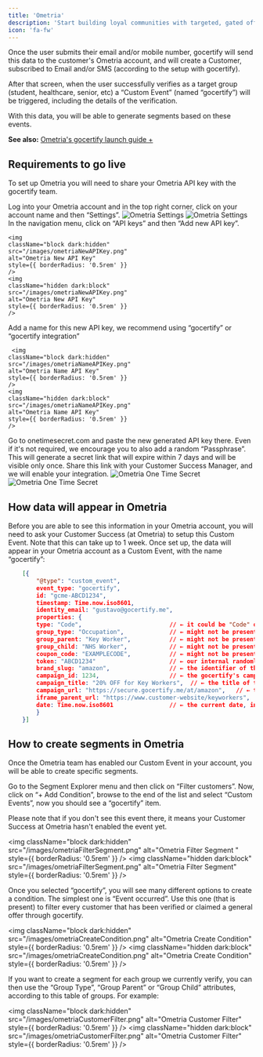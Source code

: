 ```yaml
---
title: 'Ometria'
description: 'Start building loyal communities with targeted, gated offers.'
icon: 'fa-fw'
---
```


Once the user submits their email and/or mobile number, gocertify will send this data to the customer's Ometria account, and will create a Customer, subscribed to Email and/or SMS (according to the setup with gocertify). 

After that screen, when the user successfully verifies as a target group (student, healthcare, senior, etc) a “Custom Event” (named “gocertify”) will be triggered, including the details of the verification.

With this data, you will be able to generate segments based on these events.

**See also:** [Ometria's gocertify launch guide +](https://support.ometria.com/hc/en-gb/articles/15582974493853-Setting-up-a-gocertify-integration)

## Requirements to go live
To set up Ometria you will need to share your Ometria API key with the gocertify team.


<Accordion title="Show step by step tutorial">
<Steps>
<Step title="Access project settings">
   Log into your Ometria account and in the top right corner, click on your account name and then “Settings”.
   <img
    className="block dark:hidden"
    src="/images/ometriaSettings.png"
    alt="Ometria Settings"
    style={{ borderRadius: '0.5rem' }}
    />
    <img
    className="hidden dark:block"
    src="/images/ometriaSettings.png"
    alt="Ometria Settings"
    style={{ borderRadius: '0.5rem' }}
    />

</Step>

<Step title="Add new API key">
    In the navigation menu, click on “API keys” and then “Add new API key”.

    <img
    className="block dark:hidden"
    src="/images/ometriaNewAPIKey.png"
    alt="Ometria New API Key"
    style={{ borderRadius: '0.5rem' }}
    />
    <img
    className="hidden dark:block"
    src="/images/ometriaNewAPIKey.png"
    alt="Ometria New API Key"
    style={{ borderRadius: '0.5rem' }}
    />

</Step>

<Step title="Name your API key">
     Add a name for this new API key, we recommend using “gocertify” or “gocertify integration”

     <img
    className="block dark:hidden"
    src="/images/ometriaNameAPIKey.png"
    alt="Ometria Name API Key"
    style={{ borderRadius: '0.5rem' }}
    />
    <img
    className="hidden dark:block"
    src="/images/ometriaNameAPIKey.png"
    alt="Ometria Name API Key"
    style={{ borderRadius: '0.5rem' }}
    />

</Step>

<Step title="Share with gocertify">
    Go to onetimesecret.com and paste the new generated API key there. Even if it's not required, we encourage you to also add a random “Passphrase”. This will generate a secret link that will expire within 7 days and will be visible only once.
    Share this link with your Customer Success Manager, and we will enable your integration.
    <img
    className="block dark:hidden"
    src="/images/ometriaOneTimeSecret.png"
    alt="Ometria One Time Secret"
    style={{ borderRadius: '0.5rem' }}
    />
    <img
    className="hidden dark:block"
    src="/images/ometriaOneTimeSecret.png"
    alt="Ometria One Time Secret"
    style={{ borderRadius: '0.5rem' }}
    />

</Step>

</Steps>

</Accordion>

## How data will appear in  Ometria


Before you are able to see this information in your Ometria account, you will need to ask your Customer Success (at Ometria) to setup this Custom Event. Note that this can take up to 1 week.
Once set up, the data will appear in your Ometria account as a Custom Event, with the name “gocertify”:

```JSON Example of a gocertify event in Ometria
    [{
        "@type": "custom_event",
        event_type: "gocertify",
        id: "gcme-ABCD1234",
        timestamp: Time.now.iso8601,
        identity_email: "gustavo@gocertify.me",
        properties: {
        type: "Code",                         // ← it could be "Code" or "Deal"
        group_type: "Occupation",             // ← might not be present
        group_parent: "Key Worker",           // ← might not be present
        group_child: "NHS Worker",            // ← might not be present
        coupon_code: "EXAMPLECODE",           // ← might not be present if it's a "Deal" type.
        token: "ABCD1234"                     // ← our internal randomly generated identifier
        brand_slug: "amazon",                 // ← the identifier of the customer
        campaign_id: 1234,                    // ← the gocertify's campaign's identifier
        campaign_title: "20% OFF for Key Workers",  // ← the title of the campaign
        campaign_url: "https://secure.gocertify.me/at/amazon",   // ← the url of our campaign
        iframe_parent_url: "https://www.customer-website/keyworkers",  // ← might not be present
        date: Time.now.iso8601                // ← the current date, in iso8601 format.
        }
    }]
```

## How to create segments in Ometria
Once the Ometria team has enabled our Custom Event in your account, you will be able to create specific segments.

Go to the Segment Explorer menu and then click on “Filter customers”. Now, click on “+ Add Condition”, browse to the end of the list and select “Custom Events”, now you should see a “gocertify” item.

<Tip>
Please note that if you don't see this event there, it means your Customer Success at Ometria hasn't enabled the event yet.
</Tip>

<img
  className="block dark:hidden"
  src="/images/ometriaFilterSegment.png"
  alt="Ometria Filter Segment   "
  style={{ borderRadius: '0.5rem' }}
/>
<img
  className="hidden dark:block"
  src="/images/ometriaFilterSegment.png"
  alt="Ometria Filter Segment"
  style={{ borderRadius: '0.5rem' }}
/>

Once you selected “gocertify”, you will see many different options to create a condition. The simplest one is “Event occurred”. Use this one (that is present) to filter every customer that has been verified or claimed a general offer through gocertify.

<img
  className="block dark:hidden"
  src="/images/ometriaCreateCondition.png"
  alt="Ometria Create Condition"
  style={{ borderRadius: '0.5rem' }}
/>
<img
  className="hidden dark:block"
  src="/images/ometriaCreateCondition.png"
  alt="Ometria Create Condition"
  style={{ borderRadius: '0.5rem' }}
/>

If you want to create a segment for each group we currently verify, you can then use the “Group Type”, “Group Parent” or “Group Child” attributes, according to this table of groups. For example:

<img
  className="block dark:hidden"
  src="/images/ometriaCustomerFilter.png"
  alt="Ometria Customer Filter"
  style={{ borderRadius: '0.5rem' }}
/>
<img
  className="hidden dark:block"
  src="/images/ometriaCustomerFilter.png"
  alt="Ometria Customer Filter"
  style={{ borderRadius: '0.5rem' }}
/>


